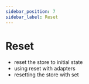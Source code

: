 ```yaml
---
sidebar_position: 7
sidebar_label: Reset
---
```


# Reset

- reset the store to initial state
- using reset with adapters
- resetting the store with set